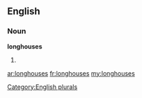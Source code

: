 ==English==

===Noun===
'''longhouses'''

# {{plural of|[[longhouse]]}}

[[Category:English plurals]]

[[ar:longhouses]]
[[fr:longhouses]]
[[my:longhouses]]